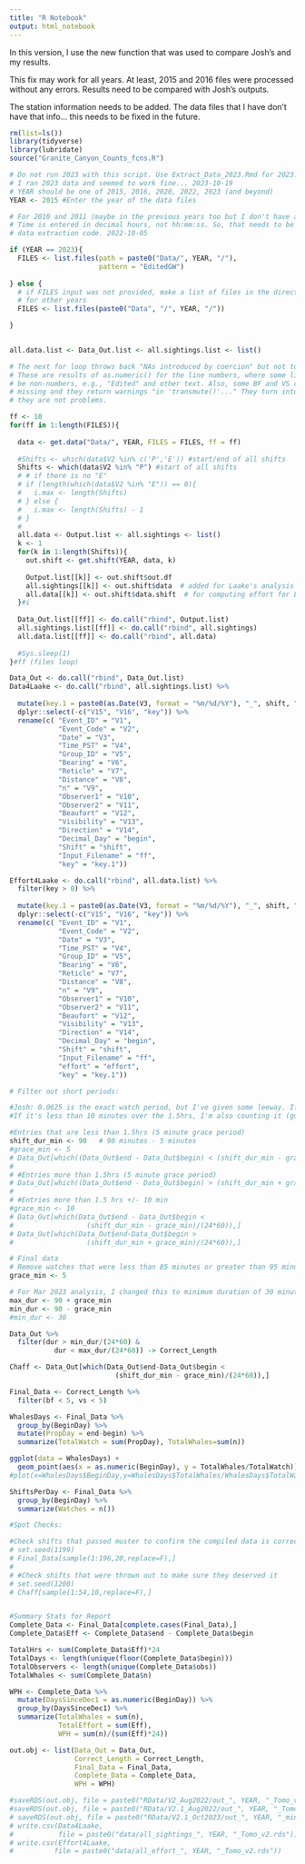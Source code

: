 ```yaml
---
title: "R Notebook"
output: html_notebook
---
```


In this version, I use the new function that was used to compare Josh's and my results. 

This fix may work for all years. At least, 2015 and 2016 files were processed without any errors. Results need to be compared with Josh's outputs. 


The station information needs to be added. The data files that I have don't have that info... this needs to be fixed in the future. 


```r

rm(list=ls())
library(tidyverse)
library(lubridate)
source("Granite_Canyon_Counts_fcns.R")

# Do not run 2023 with this script. Use Extract_Data_2023.Rmd for 2023. 
# I ran 2023 data and seemed to work fine... 2023-10-19
# YEAR should be one of 2015, 2016, 2020, 2022, 2023 (and beyond)
YEAR <- 2015 #Enter the year of the data files

# For 2010 and 2011 (maybe in the previous years too but I don't have any of those files)
# Time is entered in decimal hours, not hh:mm:ss. So, that needs to be accommodated in
# data extraction code. 2022-10-05

```


```r

if (YEAR == 2023){
  FILES <- list.files(path = paste0("Data/", YEAR, "/"),
                      pattern = "EditedGW")
  
} else {
  # if FILES input was not provided, make a list of files in the directory. This should work
  # for other years 
  FILES <- list.files(paste0("Data", "/", YEAR, "/"))

}
  

all.data.list <- Data_Out.list <- all.sightings.list <- list()

# The next for loop throws back "NAs introduced by coercion" but not to worry.
# These are results of as.numeric() for the line numbers, where some lines may
# be non-numbers, e.g., "Edited" and other text. Also, some BF and VS codes are
# missing and they return warnings "in 'transmute()'..." They turn into NAs so 
# they are not problems. 

ff <- 10
for(ff in 1:length(FILES)){ 
  
  data <- get.data("Data/", YEAR, FILES = FILES, ff = ff)
  
  #Shifts <- which(data$V2 %in% c('P','E')) #start/end of all shifts
  Shifts <- which(data$V2 %in% "P") #start of all shifts
  # # if there is no "E"
  # if (length(which(data$V2 %in% "E")) == 0){
  #   i.max <- length(Shifts)
  # } else {
  #   i.max <- length(Shifts) - 1
  # }
  # 
  all.data <- Output.list <- all.sightings <- list()
  k <- 1
  for(k in 1:length(Shifts)){
    out.shift <- get.shift(YEAR, data, k)
      
    Output.list[[k]] <- out.shift$out.df
    all.sightings[[k]] <- out.shift$data  # added for Laake's analysis
    all.data[[k]] <- out.shift$data.shift  # for computing effort for Laake's analysis
  }#i
  
  Data_Out.list[[ff]] <- do.call("rbind", Output.list)
  all.sightings.list[[ff]] <- do.call("rbind", all.sightings)
  all.data.list[[ff]] <- do.call("rbind", all.data)
  
  #Sys.sleep(1)
}#ff (files loop)         

Data_Out <- do.call("rbind", Data_Out.list)
Data4Laake <- do.call("rbind", all.sightings.list) %>%
  
  mutate(key.1 = paste0(as.Date(V3, format = "%m/%d/%Y"), "_", shift, "_", key)) %>%
  dplyr::select(-c("V15", "V16", "key")) %>%
  rename(c( "Event_ID" = "V1",
            "Event_Code" = "V2",
            "Date" = "V3",
            "Time_PST" = "V4",
            "Group_ID" = "V5",
            "Bearing" = "V6",
            "Reticle" = "V7",
            "Distance" = "V8",
            "n" = "V9",
            "Observer1" = "V10",
            "Observer2" = "V11",
            "Beaufort" = "V12",
            "Visibility" = "V13",
            "Direction" = "V14",
            "Decimal_Day" = "begin",
            "Shift" = "shift",
            "Input_Filename" = "ff",
            "key" = "key.1"))

Effort4Laake <- do.call("rbind", all.data.list) %>%
  filter(key > 0) %>%
  
  mutate(key.1 = paste0(as.Date(V3, format = "%m/%d/%Y"), "_", shift, "_", key)) %>%
  dplyr::select(-c("V15", "V16", "key")) %>%
  rename(c( "Event_ID" = "V1",
            "Event_Code" = "V2",
            "Date" = "V3",
            "Time_PST" = "V4",
            "Group_ID" = "V5",
            "Bearing" = "V6",
            "Reticle" = "V7",
            "Distance" = "V8",
            "n" = "V9",
            "Observer1" = "V10",
            "Observer2" = "V11",
            "Beaufort" = "V12",
            "Visibility" = "V13",
            "Direction" = "V14",
            "Decimal_Day" = "begin",
            "Shift" = "shift",
            "Input_Filename" = "ff",
            "effort" = "effort",
            "key" = "key.1"))
```


```r
# Filter out short periods:

#Josh: 0.0625 is the exact watch period, but I've given some leeway. If it's less than 5 minutes short, I'm counting it
#If it's less than 10 minutes over the 1.5hrs, I'm also counting it (guessing that they forgot to log off or something)

#Entries that are less than 1.5hrs (5 minute grace period)
shift_dur_min <- 90   # 90 minutes - 5 minutes
#grace_min <- 5
# Data_Out[which((Data_Out$end - Data_Out$begin) < (shift_dur_min - grace_min)/(24*60)),]
# 
# #Entries more than 1.5hrs (5 minute grace period)
# Data_Out[which((Data_Out$end - Data_Out$begin) > (shift_dur_min + grace_min)/(24*60)),] 
# 
# #Entries more than 1.5 hrs +/- 10 min
#grace_min <- 10
# Data_Out[which(Data_Out$end - Data_Out$begin < 
#                  (shift_dur_min - grace_min)/(24*60)),]
# Data_Out[which(Data_Out$end-Data_Out$begin > 
#                  (shift_dur_min + grace_min)/(24*60)),] 

# Final data
# Remove watches that were less than 85 minutes or greater than 95 minutes:
grace_min <- 5

# For Mar 2023 analysis, I changed this to minimum duration of 30 minutes
max_dur <- 90 + grace_min
min_dur <- 90 - grace_min
#min_dur <- 30

Data_Out %>% 
  filter(dur > min_dur/(24*60) & 
           dur < max_dur/(24*60)) -> Correct_Length

Chaff <- Data_Out[which(Data_Out$end-Data_Out$begin < 
                          (shift_dur_min - grace_min)/(24*60)),]

Final_Data <- Correct_Length %>%
  filter(bf < 5, vs < 5)

WhalesDays <- Final_Data %>%
  group_by(BeginDay) %>%
  mutate(PropDay = end-begin) %>%
  summarize(TotalWatch = sum(PropDay), TotalWhales=sum(n))

ggplot(data = WhalesDays) + 
  geom_point(aes(x = as.numeric(BeginDay), y = TotalWhales/TotalWatch))
#plot(x=WhalesDays$BeginDay,y=WhalesDays$TotalWhales/WhalesDays$TotalWatch)

ShiftsPerDay <- Final_Data %>%
  group_by(BeginDay) %>%
  summarize(Watches = n())

```


```r
#Spot Checks:

#Check shifts that passed muster to confirm the compiled data is correct
# set.seed(1199)
# Final_Data[sample(1:196,20,replace=F),]
# 
# #Check shifts that were thrown out to make sure they deserved it
# set.seed(1200)
# Chaff[sample(1:54,10,replace=F),]


#Summary Stats for Report
Complete_Data <- Final_Data[complete.cases(Final_Data),]
Complete_Data$Eff <- Complete_Data$end - Complete_Data$begin

TotalHrs <- sum(Complete_Data$Eff)*24
TotalDays <- length(unique(floor(Complete_Data$begin)))
TotalObservers <- length(unique(Complete_Data$obs))
TotalWhales <- sum(Complete_Data$n)

WPH <- Complete_Data %>%
  mutate(DaysSinceDec1 = as.numeric(BeginDay)) %>%
  group_by(DaysSinceDec1) %>%
  summarize(TotalWhales = sum(n), 
            TotalEffort = sum(Eff), 
            WPH = sum(n)/(sum(Eff)*24)) 

out.obj <- list(Data_Out = Data_Out,
                Correct_Length = Correct_Length,
                Final_Data = Final_Data,
                Complete_Data = Complete_Data,
                WPH = WPH)

#saveRDS(out.obj, file = paste0("RData/V2_Aug2022/out_", YEAR, "_Tomo_v2.rds"))
#saveRDS(out.obj, file = paste0("RData/V2.1_Aug2022/out_", YEAR, "_Tomo_v2.rds"))
# saveRDS(out.obj, file = paste0("RData/V2.1_Oct2023/out_", YEAR, "_min", min_dur, "_Tomo_v2.rds"))
# write.csv(Data4Laake,
#           file = paste0("data/all_sightings_", YEAR, "_Tomo_v2.rds"))
# write.csv(Effort4Laake,
#          file = paste0("data/all_effort_", YEAR, "_Tomo_v2.rds"))
```

